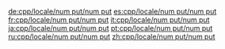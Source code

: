 {{cpp/locale/facet/constructor|num_put}}

[[de:cpp/locale/num put/num put]]
[[es:cpp/locale/num put/num put]]
[[fr:cpp/locale/num put/num put]]
[[it:cpp/locale/num put/num put]]
[[ja:cpp/locale/num put/num put]]
[[pt:cpp/locale/num put/num put]]
[[ru:cpp/locale/num put/num put]]
[[zh:cpp/locale/num put/num put]]
